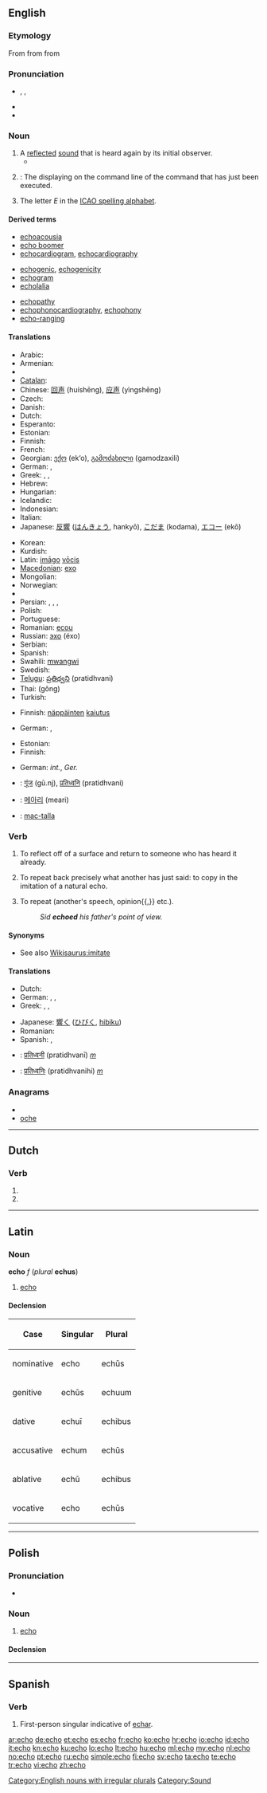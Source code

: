 {{also|Echo|écho|echó}}
==English==

===Etymology===
From {{etyl|la|en}} {{term|echo|lang=la}} from {{etyl|grc|en}} {{term|ἠχώ|tr=ēkhō|lang=grc|sc=polytonic}} from {{term|ἠχή||sound|tr=ēkhē|lang=grc|sc=polytonic}}

===Pronunciation===
* {{enPR|ĕ'kō}}, {{IPA|lang=fr|/ˈekəʊ/}}, {{SAMPA|/"ek@U/}}
* {{audio|En-us-echo.ogg|Audio (US)}}
* {{rhymes|ɛkəʊ}}

===Noun===
{{en-noun|es|pl2=echos}}

# A [[reflect]]ed [[sound]] that is heard again by its initial observer.
#* {{RQ:Wodehouse Offing|X|“Bertie! I've been hunting for you all over the place!” “I was having a chat with Swordfish in his pantry. Something wrong?” “Something wrong!” “Don't you like the Red Room?” “The Red Room!” I gathered from his manner that he had not come to beef about his sleeping accommodation. “Then what is your little trouble?” “My little trouble!” I felt that this sort of thing must be stopped at its source. It was only ten minutes to dressing-for-dinner time, and we could go on along these lines for hours. “Listen, old crumpet,” I said patiently. “Make up your mind whether you are my old friend Reginald Herring or an '''echo''' in the Swiss mountains. If you're simply going to repeat every word I say –”}}
# {{computing}}: The displaying on the command line of the command that has just been executed.
# The letter ''E'' in the [[ICAO spelling alphabet]].

====Derived terms====
{{rel-top3|Terms derived from ''echo''}}
* [[echoacousia]]
* [[echo boomer]]
* [[echocardiogram]], [[echocardiography]]
{{rel-mid3}}
* [[echogenic]], [[echogenicity]]
* [[echogram]]
* [[echolalia]]
{{rel-mid3}}
* [[echopathy]]
* [[echophonocardiography]], [[echophony]]
* [[echo-ranging]]
{{rel-bottom}}

====Translations====
{{trans-top|a reflected sound that is heard again by its initial observer}}
* Arabic: {{Arab|[[صدى|صَدًى]]}} {{IPAchar|(ʂádan)}} {{m}}
* Armenian: {{t-|hy|արձագանք|tr=arjagank'}}
* {{trreq|Basque}}
* [[Catalan]]: {{t-|ca|eco|m}}
* Chinese: [[回声]] (huíshēng), [[应声]] (yìngshēng)
* Czech: {{t-|cs|ozvěna|f}}
* Danish: {{t-|da|ekko}}
* Dutch: {{t+|nl|echo|m}}
* Esperanto: {{t-|eo|eĥo|xs=Esperanto}}
* Estonian: {{t-|et|kaja}}
* Finnish: {{t+|fi|kaiku}}
* French: {{t+|fr|écho|m}}
* Georgian: [[ექო]] (ek‘o), [[გამოძახილი]] (gamodzaxili)
* German: {{t+|de|Echo|n}}, {{t-|de|Widerhall|m}}
* Greek: {{t+|el|ηχώ|f|tr=ichó}}, {{t|el|αντήχηση|f|tr=antíchisi}}, {{t|el|αντίλαλος|m|tr=antílalos}}
* Hebrew: {{t|he|בת־קול|tr=bat-kol}}
* Hungarian: {{t+|hu|visszhang}}
* Icelandic: {{t|is|bergmál|n}}
* Indonesian: {{t-|id|gema|xs=Indonesian}}
* Italian: {{t+|it|eco|f}}
* Japanese: [[反響]] ([[はんきょう]], hankyō), [[こだま]] (kodama), [[エコー]] (ekō)
{{trans-mid}}
* Korean: {{t+|ko|메아리|tr=meari|sc=Hang}}
* Kurdish: {{t|ku|زایه‌ڵه‌|tr=zayelle|sc=ku-Arab}}
* Latin: [[imago#Latin|imāgo]] [[vox#Latin|vōcis]] {{f}}
* [[Macedonian]]: [[ехо]] {{n}}
* Mongolian: {{t|mn|цуурай|tr=cuuray|sc=Cyrl|xs=Mongolian}}
* Norwegian: {{t+|no|ekko|n}}
* {{trreq|Old English}}
* Persian: {{t|fa|اواه ـ آواه|xs=Persian}},  {{t|fa|بجست |xs=Persian}},  {{t|fa|بنت الجبل|xs=Persian}},  {{t|fa|پژواك|xs=Persian}}
* Polish: {{t-|pl|echo|n}}
* Portuguese: {{t+|pt|eco|m}}
* Romanian: [[ecou]] {{n}}
* Russian: [[эхо]] (éxo) {{n}}
* Serbian: {{t-|sr|jeka|f}}
* Spanish: {{t+|es|eco|m}}
* Swahili: [[mwangwi]]
* Swedish: {{t+|sv|eko}}
* [[Telugu]]: [[ప్రతిధ్వని]] (pratidhvani)
* Thai: {{Thai|[[ก้อง]]}} (gông)
* Turkish: {{t+|tr|yankı}}
{{trans-bottom}}

{{trans-top|the displaying on the command line of the command that has just been executed}}
* Finnish: [[näppäinten]] [[kaiutus]]
{{trans-mid}}
* German: {{t+|de|Tastaturecho|n}}, {{t+|de|Bildschirmecho|n}}
{{trans-bottom}}

{{trans-top|the letter E in the ICAO spelling alphabet}}
* Estonian: {{t+|et|Emma}}
* Finnish: {{t-|et|Eemeli}}
{{trans-mid}}
* German: {{t+|de|Echo|n}} ''int.'', {{t-|de|Emil}} ''Ger.''
{{trans-bottom}}

{{checktrans-top}}
* {{ttbc|Hindi}}: [[गूंज]] (gū.nj), [[प्रतिध्वनि]] (pratidhvani)
* {{ttbc|Korean}}: [[메아리]] (meari)
{{checktrans-mid}}
* {{ttbc|Scottish Gaelic}}: [[mac-talla]] {{m}}
{{checktrans-bottom}}

===Verb===
{{en-verb|echo|es}}

# {{context|of a sound or sound waves|intransitive}} To reflect off of a surface and return to someone who has heard it already.
# {{by extension|transitive}} To repeat back precisely what another has just said: to copy in the imitation of a natural echo.
# {{by extension|transitive}} To repeat (another's speech, opinion{{,}} etc.).
#: ''Sid '''echoed''' his father's point of view.''

====Synonyms====
* See also [[Wikisaurus:imitate]]

====Translations====
{{trans-top|to repeat back what another has just said}}
* Dutch: {{t+|nl|echoën}}
* German: {{t+|de|widerhallen}}, {{t+|de|wiederholen}}, {{t+|de|zurückwerfen}}
* Greek: {{t+|el|ηχώ|tr=ichó}}, {{t+|el|αντηχώ|tr=antichó}}, {{t|el|αντιλαλώ|tr=antilaló}}
{{trans-mid}}
* Japanese: [[響く]] ([[ひびく]], [[hibiku]])
* Romanian: {{t-|ro|răsuna}}
* Spanish: {{t-|es|repercutir}},  {{t+|es|repetir}}
{{trans-bottom}}

{{checktrans-top}}
* {{ttbc|Marathi}}: [[प्रतिध्वनी]] (pratidhvanī)  ''[[m]]''
* {{ttbc|Sanskrit}}: [[प्रतिध्वनिः]] (pratidhvanihi) ''[[m]]''
{{checktrans-bottom}}

===Anagrams===
* {{alphagram|ceho}}
* [[oche#English|oche]]

[[Category:English nouns with irregular plurals]]
[[Category:Sound]]

----

==Dutch==

===Verb===
{{infl|nl}}

# {{nl-verb-form|p=1|n=sg|t=pres|m=ind|echoën}}
# {{nl-verb-form|m=imp|echoën}}

----

==Latin==

===Noun===
'''echo''' ''f'' (''plural'' '''echus''')

# [[#English|echo]]

====Declension====
{| class=wikitable
!Case!!Singular!!Plural
|-
!align=left| nominative
| echo || echūs
|-
!align=left| genitive
| echūs || echuum
|-
!align=left| dative
| echuī || echibus
|-
!align=left| accusative
| echum || echūs
|-
!align=left| ablative
| echū || echibus
|-
!align=left| vocative
| echo || echūs
|}

----

==Polish==

===Pronunciation===
* {{IPA|/ˈɛxɔ/|lang=pl}}

===Noun===
{{infl|pl|noun|g=n}}

# [[#English|echo]]

====Declension====
{{pl-decl-noun
|echo|echa
|echa|ech
|echu|echom
|echo|echa
|echem|echami
|echu|echach
|echo|echa
}}

----

==Spanish==

===Verb===
{{es-verb-form|echar}}

# First-person singular indicative of [[echar]].

[[ar:echo]]
[[de:echo]]
[[et:echo]]
[[es:echo]]
[[fr:echo]]
[[ko:echo]]
[[hr:echo]]
[[io:echo]]
[[id:echo]]
[[it:echo]]
[[kn:echo]]
[[ku:echo]]
[[lo:echo]]
[[lt:echo]]
[[hu:echo]]
[[ml:echo]]
[[my:echo]]
[[nl:echo]]
[[no:echo]]
[[pt:echo]]
[[ru:echo]]
[[simple:echo]]
[[fi:echo]]
[[sv:echo]]
[[ta:echo]]
[[te:echo]]
[[tr:echo]]
[[vi:echo]]
[[zh:echo]]